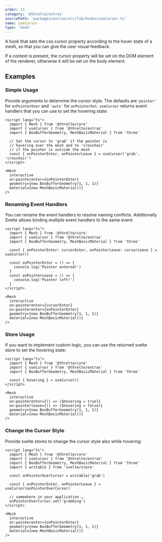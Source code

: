 ```yaml
---
order: 13
category: '@threlte/extras'
sourcePath: 'packages/extras/src/lib/hooks/useCursor.ts'
name: useCursor
type: 'hook'
---
```


A hook that sets the css cursor property according to the hover state of a mesh, so that you can give the user visual feedback.

If a context is present, the cursor property will be set on the DOM element of the renderer, otherwise it will be set on the body element.

<Example path="extras/use-cursor" />

## Examples

### Simple Usage

Provide arguments to determine the cursor style. The defaults are`'pointer'` for `onPointerOver` and `'auto'` for `onPointerOut`. `useCursor` returns event handlers that you can use to set the hovering state:

```svelte
<script lang="ts">
  import { Mesh } from '@threlte/core'
  import { useCursor } from '@threlte/extras'
  import { BoxBufferGeometry, MeshBasicMaterial } from 'three'

  // Set the cursor to 'grab' if the pointer is
  // hovering over the mesh and to 'crosshair'
  // if the pointer is outside the mesh
  const { onPointerEnter, onPointerLeave } = useCursor('grab', 'crosshair')
</script>

<Mesh
  interactive
  on:pointerenter={onPointerEnter}
  geometry={new BoxBufferGeometry(1, 1, 1)}
  material={new MeshBasicMaterial()}
/>
```

### Renaming Event Handlers

You can rename the event handlers to resolve naming conflicts. Additionally Svelte allows binding multiple event handlers to the same event:

```svelte
<script lang="ts">
  import { Mesh } from '@threlte/core'
  import { useCursor } from '@threlte/extras'
  import { BoxBufferGeometry, MeshBasicMaterial } from 'three'

  const { onPointerEnter: cursorEnter, onPointerLeave: cursorLeave } = useCursor()

  const onPointerEnter = () => {
    console.log('Pointer entered!')
  }
  const onPointerLeave = () => {
    console.log('Pointer left!')
  }
</script>

<Mesh
  interactive
  on:pointerenter={cursorEnter}
  on:pointerenter={onPointerEnter}
  geometry={new BoxBufferGeometry(1, 1, 1)}
  material={new MeshBasicMaterial()}
/>
```

### Store Usage

If you want to implement custom logic, you can use the returned svelte store to set the hovering state:

```svelte
<script lang="ts">
  import { Mesh } from '@threlte/core'
  import { useCursor } from '@threlte/extras'
  import { BoxBufferGeometry, MeshBasicMaterial } from 'three'

  const { hovering } = useCursor()
</script>

<Mesh
  interactive
  on:pointerenter={() => ($hovering = true)}
  on:pointerleave={() => ($hovering = false)}
  geometry={new BoxBufferGeometry(1, 1, 1)}
  material={new MeshBasicMaterial()}
/>
```

### Change the Cursor Style

Provide svelte stores to change the cursor style also while hovering:

```svelte
<script lang="ts">
  import { Mesh } from '@threlte/core'
  import { useCursor } from '@threlte/extras'
  import { BoxBufferGeometry, MeshBasicMaterial } from 'three'
  import { writable } from 'svelte/store'

  const onPointerOverCursor = writable('grab')

  const { onPointerEnter, onPointerLeave } = useCursor(onPointerOverCursor)

  // somewhere in your application …
  onPointerOverCursor.set('grabbing')
</script>

<Mesh
  interactive
  on:pointerenter={onPointerEnter}
  geometry={new BoxBufferGeometry(1, 1, 1)}
  material={new MeshBasicMaterial()}
/>
```
